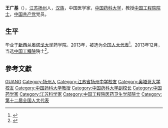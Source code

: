 '''王广基'''（{{bd|1953年|4月26日|}}），[[江苏|江苏]][[扬州|扬州]]人，[[汉族|汉族]]，中国医学家，[[中国药科大学|中国药科大学]]，教授[[中国工程院院士|中国工程院院士]]，[[中国共产党|中国共产党]]党员。

== 生平 ==
毕业于[[新西兰|新西兰]][[奥塔戈大学|奥塔戈大学]]药学院。2013年，被选为[[全国人大代表|全国人大代表]]<ref>{{cite news|title=全国人大代表信息-王广基|url= http://210.82.31.1:8084/delegate/viewDelegate.action?dbid=120676|accessdate=2013-03-28|newspaper=全国人大网}}</ref>。2013年12月，当选[[中国工程院|中国工程院]]院士<ref>{{cite news|title=中国工程院新增51名院士 上海3人上榜|url=http://www.shedunews.com/zixun/guonei/buwei/2013/12/19/597803.html|accessdate=2014-02-07|newspaper=上海教育新闻网|archive-url=https://web.archive.org/web/20140221174601/http://www.shedunews.com/zixun/guonei/buwei/2013/12/19/597803.html|archive-date=2014-02-21|dead-url=yes}}</ref>。

== 參考文獻 ==
{{reflist}}

{{中国工程院医药卫生学部院士}}
{{中华全国归国华侨联合会第九届委员会}}

{{Authority control}}
{{DEFAULTSORT:Wang王}}
[[Category:王姓|GUANG]]
[[Category:扬州人|Category:扬州人]]
[[Category:江苏省扬州中学校友|Category:江苏省扬州中学校友]]
[[Category:奥塔哥大学校友|Category:奥塔哥大学校友]]
[[Category:中国药科大学教授|Category:中国药科大学教授]]
[[Category:中国药科大学副校长|Category:中国药科大学副校长]]
[[Category:中国药学家|Category:中国药学家]]
[[Category:江苏科学家|Category:江苏科学家]]
[[Category:中国工程院医药卫生学部院士|Category:中国工程院医药卫生学部院士]]
[[Category:第十二届全国人大代表|Category:第十二届全国人大代表]]